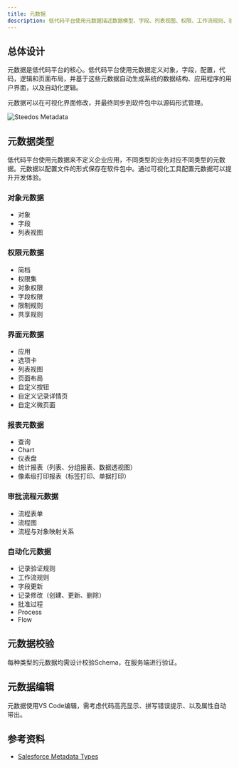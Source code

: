 ```yaml
---
title: 元数据
description: 低代码平台使用元数据描述数据模型、字段、列表视图、权限、工作流规则、验证规则、设置项等要素。
---
```



## 总体设计

元数据是低代码平台的核心。低代码平台使用元数据定义对象，字段，配置，代码，逻辑和页面布局，并基于这些元数据自动生成系统的数据结构、应用程序的用户界面，以及自动化逻辑。

元数据可以在可视化界面修改，并最终同步到软件包中以源码形式管理。

<img src={SteedosMetadata} alt="Steedos Metadata" />

## 元数据类型

低代码平台使用元数据来不定义企业应用，不同类型的业务对应不同类型的元数据。元数据以配置文件的形式保存在软件包中。通过可视化工具配置元数据可以提升开发体验。

### 对象元数据

- 对象
- 字段
- 列表视图

### 权限元数据

- 简档
- 权限集
- 对象权限
- 字段权限
- 限制规则
- 共享规则

### 界面元数据

- 应用
- 选项卡
- 列表视图
- 页面布局
- 自定义按钮
- 自定义记录详情页
- 自定义微页面

### 报表元数据

- 查询
- Chart
- 仪表盘
- 统计报表（列表、分组报表、数据透视图）
- 像素级打印报表（标签打印、单据打印）

### 审批流程元数据

- 流程表单
- 流程图
- 流程与对象映射关系

### 自动化元数据

- 记录验证规则
- 工作流规则
- 字段更新
- 记录修改（创建、更新、删除）
- 批准过程
- Process
- Flow

## 元数据校验

每种类型的元数据均需设计校验Schema，在服务端进行验证。

## 元数据编辑

元数据使用VS Code编辑，需考虑代码高亮显示、拼写错误提示、以及属性自动带出。

## 参考资料

- [Salesforce Metadata Types](https://developer.salesforce.com/docs/atlas.en-us.api_meta.meta/api_meta/meta_types_list.htm)
